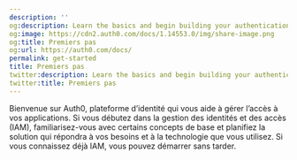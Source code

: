 ```yaml
---
description: ''
og:description: Learn the basics and begin building your authentication solution.
og:image: https://cdn2.auth0.com/docs/1.14553.0/img/share-image.png
og:title: Premiers pas
og:url: https://auth0.com/docs/
permalink: get-started
title: Premiers pas
twitter:description: Learn the basics and begin building your authentication solution.
twitter:title: Premiers pas
---
```


Bienvenue sur Auth0, plateforme d’identité qui vous aide à gérer l’accès à vos applications. Si vous débutez dans la gestion des identités et des accès (IAM), familiarisez-vous avec certains concepts de base et planifiez la solution qui répondra à vos besoins et à la technologie que vous utilisez. Si vous connaissez déjà IAM, vous pouvez démarrer sans tarder.
